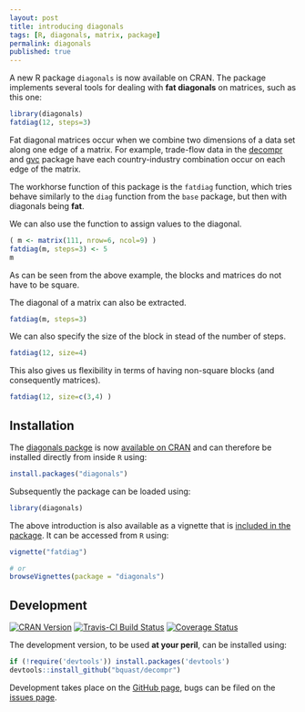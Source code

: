 ```yaml
---
layout: post
title: introducing diagonals
tags: [R, diagonals, matrix, package]
permalink: diagonals
published: true
---
```


A new R package `diagonals` is now available on CRAN. The package implements several tools for dealing with **fat diagonals** on matrices, such as this one:

```r
library(diagonals)
fatdiag(12, steps=3)
```

Fat diagonal matrices occur when we combine two dimensions of a data set along one edge of a matrix. For example, trade-flow data in the [decompr](http://cran.r-project.org/package=decompr) and [gvc](http://cran.r-project.org/package=gvc) package have each country-industry combination occur on each edge of the matrix. 

The workhorse function of this package is the `fatdiag` function, which tries behave similarly to the `diag` function from the `base` package, but then with diagonals being **fat**.

We can also use the function to assign values to the diagonal.

```r
( m <- matrix(111, nrow=6, ncol=9) )
fatdiag(m, steps=3) <- 5
m
```

As can be seen from the above example, the blocks and matrices do not have to be square.

The diagonal of a matrix can also be extracted.

```r
fatdiag(m, steps=3)
```

We can also specify the size of the block in stead of the number of steps.

```r
fatdiag(12, size=4)
```

This also gives us flexibility in terms of having non-square blocks (and consequently matrices).

```r
fatdiag(12, size=c(3,4) )
```

Installation
--------------
The [diagonals packge](http://cran.r-project.org/?package=diagonals) is now [available on CRAN](/diagonals-cran) and can therefore be installed directly from inside `R` using:

```r
install.packages("diagonals")
```

Subsequently the package can be loaded using:

```r
library(diagonals)
```

The above introduction is also available as a vignette that is [included in the package](http://cran.r-project.org/web/packages/diagonals/vignettes/fatdiag.html).
It can be accessed from `R` using:

```r
vignette("fatdiag")

# or
browseVignettes(package = "diagonals")
```


Development
-------------
[![CRAN Version](http://www.r-pkg.org/badges/version/diagonals)](http://cran.r-project.org/?package=diagonals)
[![Travis-CI Build Status](https://travis-ci.org/bquast/diagonals.svg?branch=master)](https://travis-ci.org/bquast/diagonals) 
[![Coverage Status](https://img.shields.io/coveralls/bquast/diagonals.svg)](https://coveralls.io/r/bquast/diagonals?branch=master)

The development version, to be used **at your peril**, can be installed using:

```r
if (!require('devtools')) install.packages('devtools')
devtools::install_github("bquast/decompr")
```

Development takes place on the [GitHub page](http://github.com/bquast/diagonals),
bugs can be filed on the [issues page](https://github.com/bquast/diagonals/issues).
